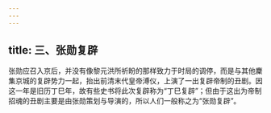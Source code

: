 ```yaml
---
---
---
```

title: 三、张勋复辟
---




张勋应召入京后，并没有像黎元洪所祈盼的那样致力于时局的调停，而是与其他麇集京城的复辟势力一起，抬出前清末代皇帝溥仪，上演了一出复辟帝制的丑剧。因这一年是旧历丁巳年，故有些史书将此次复辟称为“丁巳复辟”；但由于这出为帝制招魂的丑剧主要是由张勋策划与导演的，所以人们一般称之为“张勋复辟”。